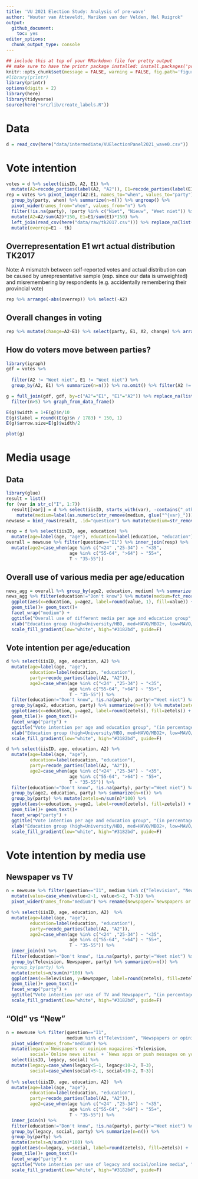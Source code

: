 ```yaml
---
title: 'VU 2021 Election Study: Analysis of pre-wave'
author: "Wouter van Atteveldt, Mariken van der Velden, Nel Ruigrok"
output: 
  github_document:
    toc: yes
editor_options: 
  chunk_output_type: console
---
```



```r
## include this at top of your RMarkdown file for pretty output
## make sure to have the printr package installed: install.packages('printr')
knitr::opts_chunk$set(message = FALSE, warning = FALSE, fig.path='figures/')
#library(printr)
library(printr)
options(digits = 2)
library(here)
library(tidyverse)
source(here("src/lib/create_labels.R"))
```


# Data

```r
d = read_csv(here("data/intermediate/VUElectionPanel2021_wave0.csv"))
```

# Vote intention 

```r
votes = d %>% select(iisID, A2, E1) %>% 
  mutate(A2=recode_parties(label(A2, "A2")), E1=recode_parties(label(E1, "E1")))
rep = votes %>% pivot_longer(A2:E1, names_to="when", values_to="party") %>% 
  group_by(party, when) %>% summarize(n=n()) %>% ungroup() %>% 
  pivot_wider(names_from="when", values_from="n") %>% 
  filter(!is.na(party), !party %in% c("Niet", "Nieuw", "Weet niet")) %>% 
  mutate(A2=A2/sum(A2)*150, E1=E1/sum(E1)*150) %>% 
  left_join(read_csv(here("data/raw/tk2017.csv"))) %>% replace_na(list(tk=0)) %>% 
  mutate(overrep=E1 - tk)
```

## Overrepresentation E1 wrt actual distribution TK2017

Note: A mismatch between self-reported votes and actual distribution
can be caused by unrepresentative sample (esp. since our data is unweighted)
and misremembering by respondents (e.g. accidentally remembering their provincial vote)

```r
rep %>% arrange(-abs(overrep)) %>% select(-A2)
```

## Overall changes in voting

```r
rep %>% mutate(change=A2-E1) %>% select(party, E1, A2, change) %>% arrange(-abs(change))
```

## How do voters move between parties?

```r
library(igraph)
gdf = votes %>% 
  
  filter(A2 != "Weet niet", E1 != "Weet niet") %>% 
  group_by(A2, E1) %>% summarize(n=n()) %>% na.omit() %>% filter(A2 != E1)

g = full_join(gdf, gdf, by=c("A2"="E1", "E1"="A2")) %>% replace_na(list("n.x"=0, "n.y"=0)) %>% mutate(n=n.x - n.y) %>% select(E1, A2, n) %>% filter(n>0) %>% 
  filter(n>5) %>% graph_from_data_frame()

E(g)$width = 1+E(g)$n/10 
E(g)$label = round((E(g)$n / 1783) * 150, 1)
E(g)$arrow.size=E(g)$width/2

plot(g)
```

# Media usage

## Data

```r
library(glue)
result = list()
for (var in str_c("I", 1:7)) 
  result[[var]] = d %>% select(iisID, starts_with(var), -contains("_other")) %>% pivot_longer(-iisID, names_to="medium") %>% 
    mutate(medium=label(as.numeric(str_remove(medium, glue("^{var}_"))), var)) %>% filter(!is.na(value))
newsuse = bind_rows(result, .id="question") %>% mutate(medium=str_remove_all(medium, " \\(.*"))

resp = d %>% select(iisID, age, education) %>% 
  mutate(age=label(age, "age"), education=label(education, "education"))
overall = newsuse %>% filter(question=="I1") %>% inner_join(resp) %>% 
  mutate(age2=case_when(age %in% c("<24" ,"25-34") ~ "<35",
                        age %in% c("55-64", ">64") ~ "55+",
                        T ~ "35-55"))
```

## Overall use of various media per age/education

```r
news_agg = overall %>% group_by(age2, education, medium) %>% summarize(value=mean(value), n=n())
news_agg %>% filter(education!="Don't know") %>% mutate(medium=fct_reorder(medium, value)) %>% 
  ggplot(aes(x=education, y=age2, label=round(value, 1), fill=value)) + 
  geom_tile()+ geom_text()+
  facet_wrap("medium") + 
  ggtitle("Overall use of different media per age and education group", "(in days per week)")  + 
  xlab("Education group (high=University/HBO, med=HAVO/MBO2+, low=MAVO/MBO1") + ylab("Age group") +
  scale_fill_gradient(low="white", high="#3182bd", guide=F)
```

## Vote intention per age/education

```r
d %>% select(iisID, age, education, A2) %>% 
  mutate(age=label(age, "age"), 
         education=label(education, "education"), 
         party=recode_parties(label(A2, "A2")),
         age2=case_when(age %in% c("<24" ,"25-34") ~ "<35",
                        age %in% c("55-64", ">64") ~ "55+",
                        T ~ "35-55")) %>% 
  filter(education!="Don't know", !is.na(party), party!="Weet niet") %>% 
  group_by(age2, education, party) %>% summarize(n=n()) %>% mutate(zetels=n/sum(n)*100) %>% 
  ggplot(aes(x=education, y=age2, label=round(zetels), fill=zetels)) +
  geom_tile()+ geom_text()+
  facet_wrap("party") + 
  ggtitle("Vote intention per age and education group", "(in percentage of age/education group)")  + 
  xlab("Education group (high=University/HBO, med=HAVO/MBO2+, low=MAVO/MBO1") + ylab("Age group") +
  scale_fill_gradient(low="white", high="#3182bd", guide=F)
```

```r
d %>% select(iisID, age, education, A2) %>% 
  mutate(age=label(age, "age"), 
         education=label(education, "education"), 
         party=recode_parties(label(A2, "A2")),
         age2=case_when(age %in% c("<24" ,"25-34") ~ "<35",
                        age %in% c("55-64", ">64") ~ "55+",
                        T ~ "35-55")) %>% 
  filter(education!="Don't know", !is.na(party), party!="Weet niet") %>% 
  group_by(age2, education, party) %>% summarize(n=n()) %>% 
  group_by(party) %>% mutate(zetels=n/sum(n)*100) %>% 
  ggplot(aes(x=education, y=age2, label=round(zetels), fill=zetels)) +
  geom_tile()+ geom_text()+
  facet_wrap("party") + 
  ggtitle("Vote intention per age and education group", "(in percentage of total support for party)")  + 
  xlab("Education group (high=University/HBO, med=HAVO/MBO2+, low=MAVO/MBO1") + ylab("Age group") +
  scale_fill_gradient(low="white", high="#3182bd", guide=F)
```

# Vote intention by media use

## Newspaper vs TV

```r
n = newsuse %>% filter(question=="I1", medium %in% c("Television", "Newspapers or opinion magazines")) %>%
  mutate(value=case_when(value<2~1, value<5~2, T~3)) %>% 
  pivot_wider(names_from="medium") %>% rename(Newspaper=`Newspapers or opinion magazines`)

d %>% select(iisID, age, education, A2)  %>% 
  mutate(age=label(age, "age"), 
         education=label(education, "education"), 
         party=recode_parties(label(A2, "A2")),
         age2=case_when(age %in% c("<24" ,"25-34") ~ "<35",
                        age %in% c("55-64", ">64") ~ "55+",
                        T ~ "35-55")) %>% 
  inner_join(n) %>%   
  filter(education!="Don't know", !is.na(party), party!="Weet niet") %>% 
  group_by(Television, Newspaper, party) %>% summarize(n=n()) %>% 
  #group_by(party) %>% 
  mutate(zetels=n/sum(n)*100) %>% 
  ggplot(aes(x=Television, y=Newspaper, label=round(zetels), fill=zetels)) +
  geom_tile()+ geom_text()+
  facet_wrap("party") +
  ggtitle("Vote intention per use of TV and Newspaper", "(in percentage of medium users)")  + 
  scale_fill_gradient(low="white", high="#3182bd", guide=F)
```

## "Old" vs "New"

```r
n = newsuse %>% filter(question=="I1", 
                       medium %in% c("Television", "Newspapers or opinion magazines", "Social media", "News apps or push messages on your phone", "Online news sites")) %>%
  pivot_wider(names_from="medium") %>% 
  mutate(legacy=`Newspapers or opinion magazines`+Television,
         social=`Online news sites` + `News apps or push messages on your phone` + `Social media`)  %>% 
  select(iisID, legacy, social) %>% 
  mutate(legacy=case_when(legacy<5~1, legacy<10~2, T~3),
         social=case_when(social<5~1, social<10~2, T~3)) 
  
d %>% select(iisID, age, education, A2)  %>% 
  mutate(age=label(age, "age"), 
         education=label(education, "education"), 
         party=recode_parties(label(A2, "A2")),
         age2=case_when(age %in% c("<24" ,"25-34") ~ "<35",
                        age %in% c("55-64", ">64") ~ "55+",
                        T ~ "35-55")) %>% 
  inner_join(n) %>%   
  filter(education!="Don't know", !is.na(party), party!="Weet niet") %>% 
  group_by(legacy, social, party) %>% summarize(n=n()) %>% 
  group_by(party) %>% 
  mutate(zetels=n/sum(n)*100) %>% 
  ggplot(aes(x=legacy, y=social, label=round(zetels), fill=zetels)) +
  geom_tile()+ geom_text()+
  facet_wrap("party") +
  ggtitle("Vote intention per use of legacy and social/online media", "(in percentage of total party support)")  + 
  scale_fill_gradient(low="white", high="#3182bd", guide=F)
```
